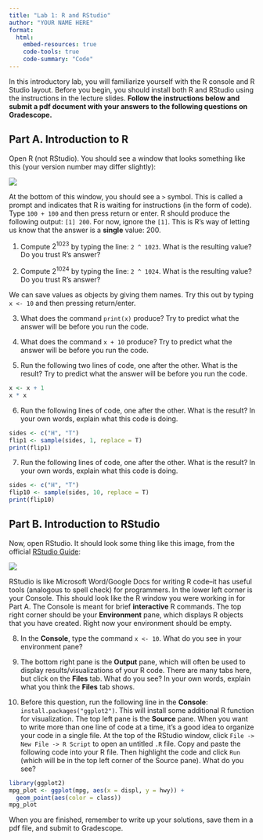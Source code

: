 ```yaml
---
title: "Lab 1: R and RStudio"
author: "YOUR NAME HERE"
format: 
  html:
    embed-resources: true
    code-tools: true
    code-summary: "Code"
---
```


In this introductory lab, you will familiarize yourself with the R console and R Studio layout. Before you begin, you should install both R and RStudio using the instructions in the lecture slides. **Follow the instructions below and submit a pdf document with your answers to the following questions on Gradescope.**

## Part A. Introduction to R

Open R (not RStudio). You should see a window that looks something like this (your version number may differ slightly):

![](figures/console.png)

At the bottom of this window, you should see a `>` symbol. This is called a prompt and indicates that R is waiting for instructions (in the form of code). Type `100 + 100` and then press return or enter. R should produce the following output: `[1] 200`. For now, ignore the `[1]`. This is R's way of letting us know that the answer is a **single** value: 200.

1. Compute $2^{1023}$ by typing the line: `2 ^ 1023`. What is the resulting value? Do you trust R's answer?

2. Compute $2^{1024}$ by typing the line: `2 ^ 1024`. What is the resulting value? Do you trust R's answer?

We can save values as objects by giving them names. Try this out by typing `x <- 10` and then pressing return/enter.

3. What does the command `print(x)` produce? Try to predict what the answer will be before you run the code.

4. What does the command `x + 10` produce? Try to predict what the answer will be before you run the code.

5. Run the following two lines of code, one after the other. What is the result? Try to predict what the answer will be before you run the code.

```r
x <- x + 1
x * x
```

6. Run the following lines of code, one after the other. What is the result? In your own words, explain what this code is doing.

```r
sides <- c("H", "T")
flip1 <- sample(sides, 1, replace = T)
print(flip1)
```

7. Run the following lines of code, one after the other. What is the result? In your own words, explain what this code is doing.

```r
sides <- c("H", "T")
flip10 <- sample(sides, 10, replace = T)
print(flip10)
```

## Part B. Introduction to RStudio

Now, open RStudio. It should look some thing like this image, from the official [RStudio Guide](https://docs.posit.co/ide/user/ide/get-started/):

![](https://docs.posit.co/ide/user/ide/get-started/images/rstudio-panes-labeled.jpeg)

RStudio is like Microsoft Word/Google Docs for writing R code--it has useful tools (analogous to spell check) for programmers. In the lower left corner is your Console. This should look like the R window you were working in for Part A. The Console is meant for brief **interactive** R commands. The top right corner should be your **Environment** pane, which displays R objects that you have created. Right now your environment should be empty.

8. In the **Console**, type the command `x <- 10`. What do you see in your environment pane?

9. The bottom right pane is the **Output** pane, which will often be used to display results/visualizations of your R code. There are many tabs here, but click on the **Files** tab. What do you see? In your own words, explain what you think the **Files** tab shows.

10. Before this question, run the following line in the **Console**: `install.packages("ggplot2")`. This will install some additional R function for visualization. The top left pane is the **Source** pane. When you want to write more than one line of code at a time, it's a good idea to organize your code in a single file. At the top of the RStudio window, click `File -> New File -> R Script` to open an untitled `.R` file. Copy and paste the following code into your R file. Then highlight the code and click `Run` (which will be in the top left corner of the Source pane). What do you see?

```r
library(ggplot2)
mpg_plot <- ggplot(mpg, aes(x = displ, y = hwy)) + 
  geom_point(aes(color = class))
mpg_plot
```

When you are finished, remember to write up your solutions, save them in a pdf file, and submit to Gradescope.

